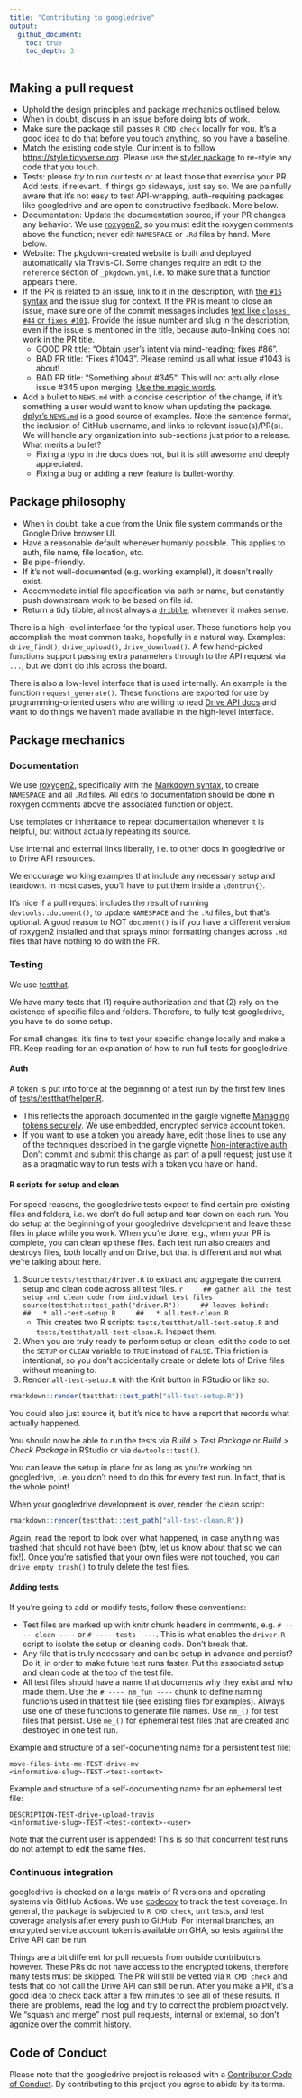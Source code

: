 ```yaml
---
title: "Contributing to googledrive"
output:
  github_document:
    toc: true
    toc_depth: 3
---
```


## Making a pull request

  * Uphold the design principles and package mechanics outlined below.
  * When in doubt, discuss in an issue before doing lots of work.
  * Make sure the package still passes `R CMD check` locally for you. It's a good idea to do that before you touch anything, so you have a baseline.
  * Match the existing code style. Our intent is to follow <https://style.tidyverse.org>. Please use the [styler package](https://styler.r-lib.org) to re-style any code that you touch.
  * Tests: please *try* to run our tests or at least those that exercise your PR. Add tests, if relevant. If things go sideways, just say so. We are painfully aware that it's not easy to test API-wrapping, auth-requiring packages like googledrive and are open to constructive feedback. More below.
  * Documentation: Update the documentation source, if your PR changes any behavior. We use [roxygen2](https://cran.r-project.org/package=roxygen2), so you must edit the roxygen comments above the function; never edit `NAMESPACE` or `.Rd` files by hand. More below.
  * Website: The pkgdown-created website is built and deployed automatically via Travis-CI. Some changes require an edit to the `reference` section of `_pkgdown.yml`, i.e. to make sure that a function appears there.
  * If the PR is related to an issue, link to it in the description, with [the `#15` syntax](https://help.github.com/articles/autolinked-references-and-urls/) and the issue slug for context. If the PR is meant to close an issue, make sure one of the commit messages includes [text like `closes #44` or `fixes #101`](https://help.github.com/articles/closing-issues-using-keywords/). Provide the issue number and slug in the description, even if the issue is mentioned in the title, because auto-linking does not work in the PR title.
    - GOOD PR title: "Obtain user's intent via mind-reading; fixes #86".
    - BAD PR title: "Fixes #1043". Please remind us all what issue #1043 is about!
    - BAD PR title: "Something about #345". This will not actually close issue #345 upon merging. [Use the magic words](https://help.github.com/articles/closing-issues-using-keywords/).
  * Add a bullet to `NEWS.md` with a concise description of the change, if it's something a user would want to know when updating the package. [dplyr's `NEWS.md`](https://github.com/tidyverse/dplyr/blob/main/NEWS.md) is a good source of examples. Note the sentence format, the inclusion of GitHub username, and links to relevant issue(s)/PR(s). We will handle any organization into sub-sections just prior to a release. What merits a bullet?
    - Fixing a typo in the docs does not, but it is still awesome and deeply appreciated.
    - Fixing a bug or adding a new feature is bullet-worthy.

## Package philosophy

  * When in doubt, take a cue from the Unix file system commands or the Google Drive browser UI.
  * Have a reasonable default whenever humanly possible. This applies to auth, file name, file location, etc.
  * Be pipe-friendly.
  * If it's not well-documented (e.g. working example!), it doesn't really exist.
  * Accommodate initial file specification via path or name, but constantly push downstream work to be based on file id.
  * Return a tidy tibble, almost always a [`dribble`](https://tidyverse.github.io/googledrive/reference/dribble.html), whenever it makes sense.

There is a high-level interface for the typical user. These functions help you accomplish the most common tasks, hopefully in a natural way. Examples: `drive_find()`, `drive_upload()`, `drive_download()`. A few hand-picked functions support passing extra parameters through to the API request via `...`, but we don't do this across the board.

There is also a low-level interface that is used internally. An example is the function `request_generate()`. These functions are exported for use by programming-oriented users who are willing to read [Drive API docs](https://developers.google.com/drive/v3/web/about-sdk) and want to do things we haven't made available in the high-level interface.

## Package mechanics

### Documentation

We use [roxygen2](https://cran.r-project.org/package=roxygen2), specifically with the [Markdown syntax](https://cran.r-project.org/web/packages/roxygen2/vignettes/markdown.html), to create `NAMESPACE` and all `.Rd` files. All edits to documentation should be done in roxygen comments above the associated function 
or object.

Use templates or inheritance to repeat documentation whenever it is helpful, but without actually repeating its source.

Use internal and external links liberally, i.e. to other docs in googledrive or to Drive API resources.

We encourage working examples that include any necessary setup and teardown. In most cases, you'll have to put them inside a `\dontrun{}`.

It's nice if a pull request includes the result of running `devtools::document()`, to update `NAMESPACE` and the `.Rd` files, but that's optional. A good reason to NOT `document()` is if you have a different version of roxygen2 installed and that sprays minor formatting changes across `.Rd` files that have nothing to do with the PR.

### Testing

We use [testthat](https://cran.r-project.org/package=testthat).

We have many tests that (1) require authorization and that (2) rely on the existence of specific files and folders. Therefore, to fully test googledrive, you have to do some setup.

For small changes, it's fine to test your specific change locally and make a PR. Keep reading for an explanation of how to run full tests for googledrive.

#### Auth

A token is put into force at the beginning of a test run by the first few lines of [tests/testthat/helper.R](https://github.com/tidyverse/googledrive/blob/main/tests/testthat/helper.R).

  * This reflects the approach documented in the gargle vignette [Managing tokens securely](https://gargle.r-lib.org/articles/articles/managing-tokens-securely.html). We use embedded, encrypted service account token.
  * If you want to use a token you already have, edit those lines to use any of the techniques described in the gargle vignette [Non-interactive auth](https://gargle.r-lib.org/articles/non-interactive-auth.html). Don't commit and submit this change as part of a pull request; just use it as a pragmatic way to run tests with a token you have on hand.

#### R scripts for setup and clean

For speed reasons, the googledrive tests expect to find certain pre-existing files and folders, i.e. we don't do full setup and tear down on each run. You do setup at the beginning of your googledrive development and leave these files in place while you work. When you're done, e.g., when your PR is complete, you can clean up these files. Each test run also creates and destroys files, both locally and on Drive, but that is different and not what we're talking about here.

1. Source `tests/testthat/driver.R` to extract and aggregate the current setup and clean code across all test files.
    ```r
    ## gather all the test setup and clean code from individual test files
    source(testthat::test_path("driver.R"))
    ## leaves behind:
    ##   * all-test-setup.R
    ##   * all-test-clean.R
    ```
    - This creates two R scripts: `tests/testthat/all-test-setup.R` and `tests/testthat/all-test-clean.R`. Inspect them.
1. When you are truly ready to perform setup or clean, edit the code to set the `SETUP` or `CLEAN` variable to `TRUE` instead of `FALSE`. This friction is intentional, so you don't accidentally create or delete lots of Drive files without meaning to.
1. Render `all-test-setup.R` with the Knit button in RStudio or like so:
```r
rmarkdown::render(testthat::test_path("all-test-setup.R"))
```
You could also just source it, but it's nice to have a report that records what actually happened.

You should now be able to run the tests via *Build > Test Package* or *Build > Check Package* in RStudio or via `devtools::test()`.

You can leave the setup in place for as long as you're working on googledrive, i.e. you don't need to do this for every test run. In fact, that is the whole point!

When your googledrive development is over, render the clean script:
```r
rmarkdown::render(testthat::test_path("all-test-clean.R"))
```

Again, read the report to look over what happened, in case anything was trashed that should not have been (btw, let us know about that so we can fix!). Once you're satisfied that your own files were not touched, you can `drive_empty_trash()` to truly delete the test files.

#### Adding tests

If you're going to add or modify tests, follow these conventions:

  * Test files are marked up with knitr chunk headers in comments, e.g. `# ---- clean ----` or `# ---- tests ----`. This is what enables the `driver.R` script to isolate the setup or cleaning code. Don't break that.
  * Any file that is truly necessary and can be setup in advance and persist? Do it, in order to make future test runs faster. Put the associated setup and clean code at the top of the test file.
  * All test files should have a name that documents why they exist and who made them. Use the `# ---- nm_fun ----` chunk to define naming functions used in that test file (see existing files for examples). Always use one of these functions to generate file names. Use `nm_()` for test files that persist. Use `me_()` for ephemeral test files that are created and destroyed in one test run.
  
Example and structure of a self-documenting name for a persistent test file:

```
move-files-into-me-TEST-drive-mv
<informative-slug>-TEST-<test-context>
```

Example and structure of a self-documenting name for an ephemeral test file:

```
DESCRIPTION-TEST-drive-upload-travis
<informative-slug>-TEST-<test-context>-<user>
```

Note that the current user is appended! This is so that concurrent test runs do not attempt to edit the same files.

### Continuous integration

googledrive is checked on a large matrix of R versions and operating systems via GitHub Actions.
We use [codecov](https://codecov.io/github/tidyverse/googledrive?branch=main) to track the test coverage.
In general, the package is subjected to `R CMD check`, unit tests, and test coverage analysis after every push to GitHub.
For internal branches, an encrypted service account token is available on GHA, so tests against the Drive API can be run.

Things are a bit different for pull requests from outside contributors, however. These PRs do not have access to the encrypted tokens, therefore many tests must be skipped. The PR will still be vetted via `R CMD check` and tests that do not call the Drive API can still be run. After you make a PR, it's a good idea to check back after a few minutes to see all of these results. If there are problems, read the log and try to correct the problem proactively. We "squash and merge" most pull requests, internal or external, so don't agonize over the commit history.

## Code of Conduct

Please note that the googledrive project is released with a
[Contributor Code of Conduct](CODE_OF_CONDUCT.md). By contributing to this
project you agree to abide by its terms.
